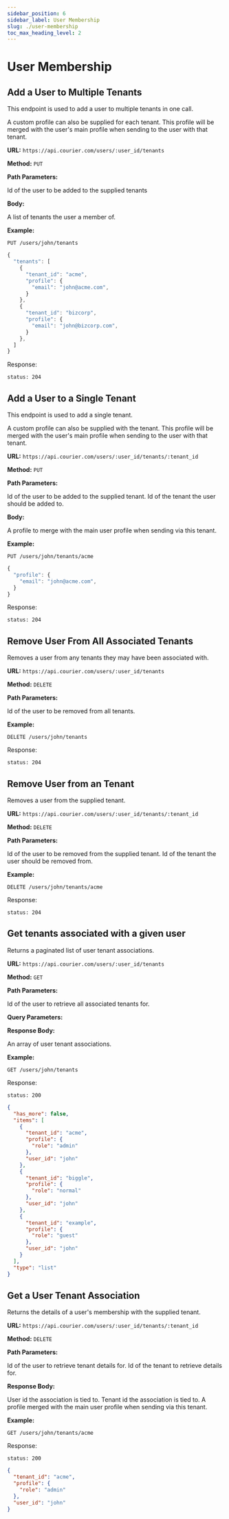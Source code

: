 ```yaml
---
sidebar_position: 6
sidebar_label: User Membership
slug: ./user-membership
toc_max_heading_level: 2
---
```



# User Membership

## Add a User to Multiple Tenants

This endpoint is used to add a user to multiple tenants in one call.

A custom profile can also be supplied for each tenant. This profile will be merged with the user's main profile when sending to the user with that tenant.

**URL:** `https://api.courier.com/users/:user_id/tenants`

**Method:** `PUT`

**Path Parameters:**

<Params>
  <Param name="user_id" type="string" required>
    Id of the user to be added to the supplied tenants
  </Param>
</Params>

**Body:**

<Params>
  <Param name="tenants" type="UserTenantAssociation">
    A list of tenants the user a member of.
    <ChildParams name="user tenant association type">
      <UserTenantAssociation />
    </ChildParams>
  </Param>
</Params>

**Example:**

`PUT /users/john/tenants`

```js
{
  "tenants": [
    {
      "tenant_id": "acme",
      "profile": {
        "email": "john@acme.com",
      }
    },
    {
      "tenant_id": "bizcorp",
      "profile": {
        "email": "john@bizcorp.com",
      }
    },
  ]
}
```

Response:

```
status: 204
```

## Add a User to a Single Tenant

This endpoint is used to add a single tenant.

A custom profile can also be supplied with the tenant. This profile will be merged with the user's main profile when sending to the user with that tenant.

**URL:** `https://api.courier.com/users/:user_id/tenants/:tenant_id`

**Method:** `PUT`

**Path Parameters:**

<Params>
  <Param name="user_id" type="string" required>
    Id of the user to be added to the supplied tenant.
  </Param>
  <Param name="tenant_id" type="string" required>
    Id of the tenant the user should be added to.
  </Param>
</Params>

**Body:**

<Params>
  <Param name="profile" type="Profile">
    A profile to merge with the main user profile when sending via this tenant.
    <ChildParams name="profile type">
      <Profile />
    </ChildParams>
  </Param>
</Params>

**Example:**

`PUT /users/john/tenants/acme`

```js
{
  "profile": {
    "email": "john@acme.com",
  }
}
```

Response:

```
status: 204
```

## Remove User From All Associated Tenants

Removes a user from any tenants they may have been associated with.

**URL:** `https://api.courier.com/users/:user_id/tenants`

**Method:** `DELETE`

**Path Parameters:**

<Params>
  <Param name="user_id" type="string" required>
    Id of the user to be removed from all tenants.
  </Param>
</Params>

**Example:**

`DELETE /users/john/tenants`

Response:

```
status: 204
```

## Remove User from an Tenant

Removes a user from the supplied tenant.

**URL:** `https://api.courier.com/users/:user_id/tenants/:tenant_id`

**Method:** `DELETE`

**Path Parameters:**

<Params>
  <Param name="user_id" type="string" required>
    Id of the user to be removed from the supplied tenant.
  </Param>
  <Param name="tenant_id" type="string" required>
    Id of the tenant the user should be removed from.
  </Param>
</Params>

**Example:**

`DELETE /users/john/tenants/acme`

Response:

```
status: 204
```

## Get tenants associated with a given user

Returns a paginated list of user tenant associations.

**URL:** `https://api.courier.com/users/:user_id/tenants`

**Method:** `GET`

**Path Parameters:**

<Params>
  <Param name="user_id" type="string" required>
    Id of the user to retrieve all associated tenants for.
  </Param>
</Params>

**Query Parameters:**

<PaginatedRequestQueryParams />

**Response Body:**

<PaginatedResponse type="array<UserTenantAssociation>">
  An array of user tenant associations.
  <ChildParams name="user tenant association type">
    <UserTenantAssociation />
  </ChildParams>
</PaginatedResponse>

**Example:**

`GET /users/john/tenants`

Response:

```
status: 200
```

```json
{
  "has_more": false,
  "items": [
    {
      "tenant_id": "acme",
      "profile": {
        "role": "admin"
      },
      "user_id": "john"
    },
    {
      "tenant_id": "biggle",
      "profile": {
        "role": "normal"
      },
      "user_id": "john"
    },
    {
      "tenant_id": "example",
      "profile": {
        "role": "guest"
      },
      "user_id": "john"
    }
  ],
  "type": "list"
}
```

## Get a User Tenant Association

Returns the details of a user's membership with the supplied tenant.

**URL:** `https://api.courier.com/users/:user_id/tenants/:tenant_id`

**Method:** `DELETE`

**Path Parameters:**

<Params>
  <Param name="user_id" type="string" required>
    Id of the user to retrieve tenant details for.
  </Param>
  <Param name="tenant_id" type="string" required>
    Id of the tenant to retrieve details for.
  </Param>
</Params>

**Response Body:**

<Params>
  <Param name="user_id" type="string" required>
    User id the association is tied to.
  </Param>
  <Param name="tenant_id" type="string" required>
    Tenant id the association is tied to.
  </Param>
  <Param name="profile" type="Profile">
    A profile merged with the main user profile when sending via this tenant.
    <ChildParams name="profile type">
      <Profile />
    </ChildParams>
  </Param>
</Params>

**Example:**

`GET /users/john/tenants/acme`

Response:

```
status: 200
```

```json
{
  "tenant_id": "acme",
  "profile": {
    "role": "admin"
  },
  "user_id": "john"
}
```
